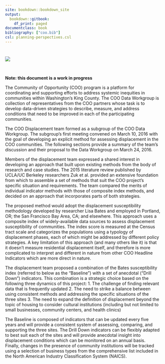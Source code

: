 ```yaml
---   
site: bookdown::bookdown_site
output:
  bookdown::gitbook:
    df_print: paged
documentclass: book
bibliography: ["coo.bib"]
csl: planning-perspectives.csl
---
```


# {-}

![](coo-logo-gray-displ.png)


<br>

**Note: this document is a work in progress**

The Community of Opportunity (COO) program is a platform for coordinating and supporting efforts to address systemic inequities in communities within Washington’s King County. The COO Data Workgroup is collection of representatives from the COO partners whose task is to develop data-driven strategies to describe, measure, and address conditions that need to be improved in each of the participating communities.

The COO Displacement team formed as a subgroup of the COO Data Workgroup. The subgroup’s first meeting convened on March 10, 2016 with the goal of developing an explicit method for assessing displacement in the COO communities. The following sections provide a summary of the team’s discussion and their proposal to the Data Workgroup on March 24, 2016.

Members of the displacement team expressed a shared interest in developing an approach that built upon existing methods from the body of research and case studies. The 2015 literature review published by UCLA/UC Berkeley  researchers Zuk et al. provided an extensive foundation from which to assemble a set of methods that suit the COO project’s specific situation and requirements. The team compared the merits of individual indicator methods with those of composite index methods, and decided on an approach that incorporates parts of both strategies.

The proposed method would adopt the displacement susceptibility methodology developed by researcher Lisa Bates and employed in Portland, OR; the San Francisco Bay Area, CA; and elsewhere. This approach uses a composite index of widely-available data sources to assess displacement susceptibility of communities. The index score is measured at the Census tract scale and categorizes the populations using a typology of displacement phases, each of which might be addressed by different policy strategies. A key limitation of this approach (and many others like it) is that it doesn’t measure residential displacement itself, and therefore is more complicated to interpret and different in nature from other COO Headline Indicators which are more direct in nature.

The displacement team proposed a combination of the Bates susceptibility index (referred to below as the “Baseline”) with a set of anecdotal (“Drill Down”) indicators. This combination is a strategic choice based on the following three dynamics of this project:
  1. The challenge of finding relevant data that is frequently updated 
  2. The need to strike a balance between using consistent methods and addressing the specific situations of the three sites
  3. The need to expand the definition of displacement beyond the topic of housing to consider cultural institutions (including but not limited to small businesses, community centers, and health clinics)

The Baseline is composed of indicators that can be updated every five years and will provide a consistent system of assessing, comparing, and supporting the three sites. The Drill Down indicators can be flexibly adapted to best suit each of the sites and will provide anecdotal insight into displacement conditions which can be monitored on an annual basis. Finally, changes in the presence of community institutions will be tracked using a selection of business types from the comprehensive list included in the North American Industry Classification System (NAICS).
